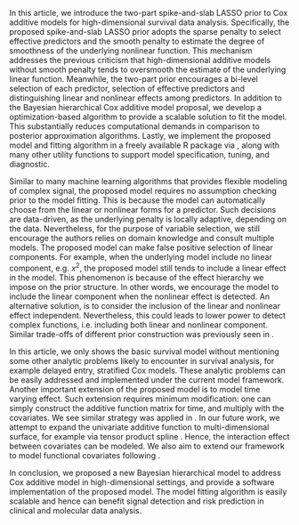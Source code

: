\section{Discussion}

In this article, we introduce the two-part spike-and-slab LASSO prior to Cox additive models for high-dimensional survival data analysis. Specifically, the proposed spike-and-slab LASSO prior adopts the sparse penalty to select effective predictors and the smooth penalty to estimate the degree of smoothness of the underlying nonlinear function. This mechanism addresses the previous criticism that high-dimensional additive models without smooth penalty tends to oversmooth the estimate of the underlying linear function. Meanwhile, the two-part prior encourages a bi-level selection of each predictor, selection of effective predictors and distinguishing linear and nonlinear effects among predictors. In addition to the Bayesian hierarchical Cox additive model proposal, we develop a optimization-based algorithm to provide a scalable solution to fit the model. This substantially reduces computational demands in comparison to posterior approximation algorithms. Lastly, we implement the proposed model and fitting algorithm in a freely available R package \texttt{BHAM} via \url{https://github.com/boyiguo1/BHAM}, along with many other utility functions to support model specification, tuning, and diagnostic.

Similar to many machine learning algorithms that provides flexible modeling of complex signal, the proposed model requires no assumption checking prior to the model fitting. This is because the model can automatically choose from the linear or nonlinear forms for a predictor. Such decisions are data-driven, as the underlying penalty is locally adaptive, depending on the data. Nevertheless, for the purpose of variable selection, we still encourage the authors relies on domain knowledge and consult multiple models. The proposed model can make false positive selection of linear components. For example, when the underlying model include no linear component, e.g. $x^2$, the proposed model still tends to include a linear effect in the model. This phenomenon is because of the effect hierarchy we impose on the prior structure. In other words, we encourage the model to include the linear component when the nonlinear effect is detected. An alternative solution, is to consider the inclusion of the linear and nonlinear effect independent. Nevertheless, this could leads to lower power to detect complex functions, i.e. including both linear and nonlinear component. Similar trade-offs of different prior construction was previously seen in \cite{guo2022}.

In this article, we only shows the basic survival model without mentioning some other analytic problems likely to encounter in survival analysis, for example delayed entry, stratified Cox models. These analytic problems can be easily addressed and implemented under the current model framework. Another important extension of the proposed model is to model time varying effect. Such extension requires minimum modification: one can simply construct the additive function matrix for time, and multiply with the covariates. We see similar strategy was applied in \cite{wang2007}. In our future work, we attempt to expand the univariate additive function to multi-dimensional surface, for example via tensor product spline \cite{Wood2017}. Hence, the interaction effect between covariates can be modeled. We also aim to extend our framework to model functional covariates following \cite{cui2021}.

In conclusion, we proposed a new Bayesian hierarchical model to address Cox additive model in high-dimensional settings, and provide a software implementation of the proposed model. The model fitting algorithm is easily scalable and hence can benefit signal detection and risk prediction in clinical and molecular data analysis.
